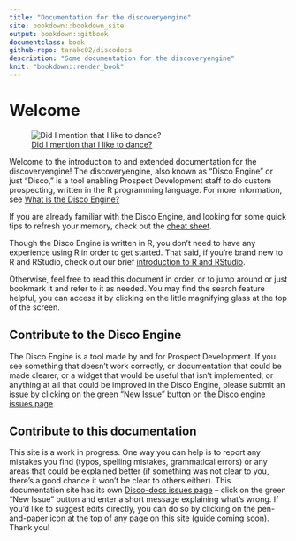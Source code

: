 ```yaml
--- 
title: "Documentation for the discoveryengine"
site: bookdown::bookdown_site
output: bookdown::gitbook
documentclass: book
github-repo: tarakc02/discodocs
description: "Some documentation for the discoveryengine"
knit: "bookdown::render_book"
---
```


# Welcome

![[Did I mention that I like to dance?](https://www.youtube.com/watch?v=uxi73RQlLB8)](images/disco.gif)

Welcome to the introduction to and extended documentation for the discoveryengine! The discoveryengine, also known as "Disco Engine" or just "Disco," is a tool enabling Prospect Development staff to do custom prospecting, written in the R programming language. For more information, see [What is the Disco Engine?](#what-is-disco)

If you are already familiar with the Disco Engine, and looking for some quick tips to refresh your memory, check out the [cheat sheet](#cheat-sheet).

Though the Disco Engine is written in R, you don't need to have any experience using R in order to get started. That said, if you're brand new to R and RStudio, check out our brief [introduction to R and RStudio](#r-intro).

Otherwise, feel free to read this document in order, or to jump around or just bookmark it and refer to it as needed. You may find the search feature helpful, you can access it by clicking on the little magnifying glass at the top of the screen. 

## Contribute to the Disco Engine

The Disco Engine is a tool made by and for Prospect Development. If you see something that doesn't work correctly, or documentation that could be made clearer, or a widget that would be useful that isn't implemented, or anything at all that could be improved in the Disco Engine, please submit an issue by clicking on the green "New Issue" button on the [Disco engine issues page](https://github.com/tarakc02/discoveryengine/issues).

## Contribute to this documentation

This site is a work in progress. One way you can help is to report any mistakes you find (typos, spelling mistakes, grammatical errors) or any areas that could be explained better (if something was not clear to you, there's a good chance it won't be clear to others either). This documentation site has its own [Disco-docs issues page](https://github.com/tarakc02/discodocs/issues) -- click on the green "New Issue" button and enter a short message explaining what's wrong. If you'd like to suggest edits directly, you can do so by clicking on the pen-and-paper icon at the top of any page on this site (guide coming soon). Thank you!
